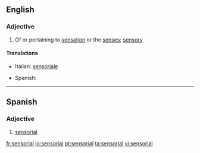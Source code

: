 ==English==

===Adjective===
{{en-adj}}

# Of or pertaining to [[sensation]] or the [[sense]]s; [[sensory]]

====Translations====
{{trans-top}}
* Italian: [[sensoriale]]
{{trans-mid}}
* Spanish: {{t|es|sensorial}}
{{trans-bottom}}

----

==Spanish==

===Adjective===
{{es-adj|pl=sensoriales}}

# [[#English|sensorial]]

[[fr:sensorial]]
[[io:sensorial]]
[[pt:sensorial]]
[[ta:sensorial]]
[[vi:sensorial]]